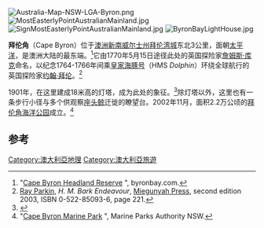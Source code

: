 {{coord|28|37|58|S|153|38|20|E|region:AU-NSW_type:landmark|display=title}}
[[File:Australia-Map-NSW-LGA-Byron.png|thumb]]
[[File:MostEasterlyPointAustralianMainland.jpg|thumb]]
[[File:SignMostEasterlyPointAustralianMainland.jpg|thumb]]
[[File:ByronBayLightHouse.jpg|thumb]]

'''拜伦角'''（Cape Byron）位于[[澳洲|澳洲]][[新南威尔士州|新南威尔士州]][[拜伦湾|拜伦湾城]]东北3公里，面朝[[太平洋|太平洋]]，是澳洲大陆的最东端。<ref name=Bb>"[http://www.byron-bay.com/byronbay/capebyron.html Cape Byron Headland Reserve] {{Wayback|url=http://www.byron-bay.com/byronbay/capebyron.html |date=20210112202632 }}", byronbay.com.</ref>它由1770年5月15日途径此处的英国探险家[[詹姆斯·库克|詹姆斯·库克]]命名，以纪念1764-1766年间乘[[皇家海豚号|皇家海豚号]]（HMS ''Dolphin''）环绕全球航行的英国探险家[[约翰·拜伦|约翰·拜伦]]。<ref>[[Ray_Parkin|Ray Parkin]], ''H. M. Bark Endeavour'', [[Miegunyah_Press|Miegunyah Press]], second edition 2003, ISBN 0-522-85093-6, page 221.</ref>

1901年，在这里建成18米高的灯塔，成为此处的象征。<ref name=Lh>{{cite loa|NSW|Cape%20Byron|The Cape Byron Lighthouse}}</ref>除灯塔以外，这里也有一条步行小径与多个供观察[[座头鲸|座头鲸]]迁徙的瞭望台。2002年11月，面积2.2万公顷的[[拜伦角海洋公园|拜伦角海洋公园]]成立。<ref name=Mp>"[http://www.mpa.nsw.gov.au/cbmp.html Cape Byron Marine Park] {{Wayback|url=http://www.mpa.nsw.gov.au/cbmp.html |date=20160303171316 }}", Marine Parks Authority NSW.</ref>

==参考==
{{reflist}}

[[Category:澳大利亞地理|Category:澳大利亞地理]]
[[Category:澳大利亞旅遊|Category:澳大利亞旅遊]]
